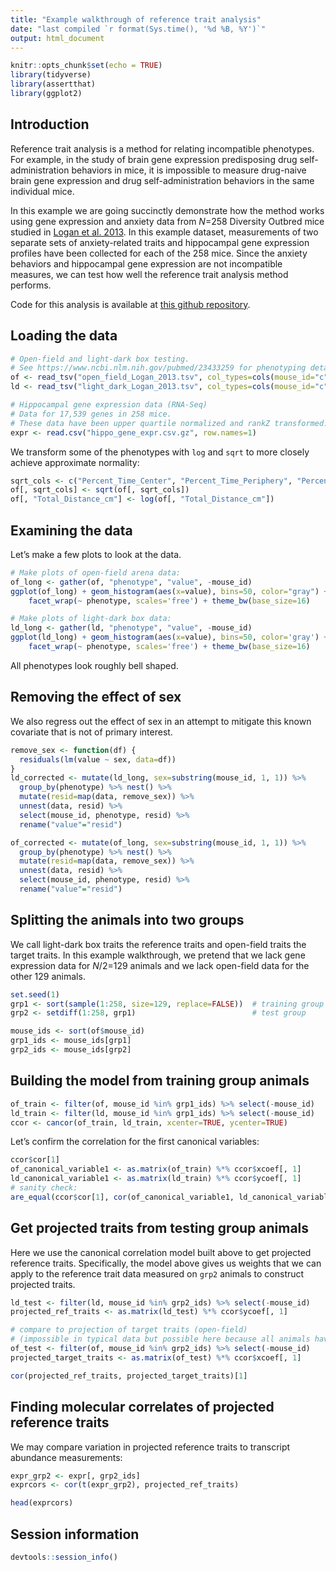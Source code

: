 ```yaml
---
title: "Example walkthrough of reference trait analysis"
date: "last compiled `r format(Sys.time(), '%d %B, %Y')`"
output: html_document
---
```


```r
knitr::opts_chunk$set(echo = TRUE)
library(tidyverse)
library(assertthat)
library(ggplot2)
```


## Introduction

Reference trait analysis is a method for relating incompatible phenotypes.
For example, in the study of brain gene expression predisposing drug
self-administration behaviors in mice, it is impossible to measure
drug-naive brain gene expression and drug self-administration behaviors
in the same individual mice. 

In this example we are going succinctly demonstrate how the method works using 
gene expression and anxiety data from _N_=258 Diversity Outbred mice
studied in [Logan et al. 2013](https://www.ncbi.nlm.nih.gov/pubmed/23433259).
In this example dataset, measurements of two separate sets of anxiety-related
traits and hippocampal gene expression profiles have been collected
for each of the 258 mice. Since the anxiety behaviors and 
hippocampal gene expression are not incompatible measures, we can test how 
well the reference trait analysis method performs.

Code for this analysis is available at
[this github repository](https://github.com/daskelly/reference_traits).


## Loading the data

```r
# Open-field and light-dark box testing. 
# See https://www.ncbi.nlm.nih.gov/pubmed/23433259 for phenotyping details
of <- read_tsv("open_field_Logan_2013.tsv", col_types=cols(mouse_id="c", .default='d'))
ld <- read_tsv("light_dark_Logan_2013.tsv", col_types=cols(mouse_id="c", .default='d'))

# Hippocampal gene expression data (RNA-Seq)
# Data for 17,539 genes in 258 mice.
# These data have been upper quartile normalized and rankZ transformed.
expr <- read.csv("hippo_gene_expr.csv.gz", row.names=1)
```

We transform some of the phenotypes with `log` and `sqrt` to 
more closely achieve approximate normality:

```r
sqrt_cols <- c("Percent_Time_Center", "Percent_Time_Periphery", "PercentTime_Mobile")
of[, sqrt_cols] <- sqrt(of[, sqrt_cols])
of[, "Total_Distance_cm"] <- log(of[, "Total_Distance_cm"])
```


## Examining the data

Let's make a few plots to look at the data.

```r
# Make plots of open-field arena data:
of_long <- gather(of, "phenotype", "value", -mouse_id)
ggplot(of_long) + geom_histogram(aes(x=value), bins=50, color="gray") +
    facet_wrap(~ phenotype, scales='free') + theme_bw(base_size=16)

# Make plots of light-dark box data:
ld_long <- gather(ld, "phenotype", "value", -mouse_id)
ggplot(ld_long) + geom_histogram(aes(x=value), bins=50, color='gray') +
    facet_wrap(~ phenotype, scales='free') + theme_bw(base_size=16)
```
All phenotypes look roughly bell shaped.


## Removing the effect of sex

We also regress out the effect of sex in an attempt to
mitigate this known covariate that is not of primary interest.

```r
remove_sex <- function(df) {
  residuals(lm(value ~ sex, data=df))
}
ld_corrected <- mutate(ld_long, sex=substring(mouse_id, 1, 1)) %>%
  group_by(phenotype) %>% nest() %>% 
  mutate(resid=map(data, remove_sex)) %>% 
  unnest(data, resid) %>% 
  select(mouse_id, phenotype, resid) %>%
  rename("value"="resid")

of_corrected <- mutate(of_long, sex=substring(mouse_id, 1, 1)) %>%
  group_by(phenotype) %>% nest() %>% 
  mutate(resid=map(data, remove_sex)) %>% 
  unnest(data, resid) %>% 
  select(mouse_id, phenotype, resid) %>%
  rename("value"="resid")
```


## Splitting the animals into two groups

We call light-dark box traits the reference traits
and open-field traits the target traits.
In this example walkthrough, we pretend that we lack gene 
expression data for _N_/2=129
animals and we lack open-field data for the other 129 animals.

```r
set.seed(1)
grp1 <- sort(sample(1:258, size=129, replace=FALSE))  # training group
grp2 <- setdiff(1:258, grp1)                          # test group

mouse_ids <- sort(of$mouse_id)
grp1_ids <- mouse_ids[grp1]
grp2_ids <- mouse_ids[grp2]
```


## Building the model from training group animals

```r
of_train <- filter(of, mouse_id %in% grp1_ids) %>% select(-mouse_id)
ld_train <- filter(ld, mouse_id %in% grp1_ids) %>% select(-mouse_id)
ccor <- cancor(of_train, ld_train, xcenter=TRUE, ycenter=TRUE)
```

Let's confirm the correlation for the first canonical variables:

```r
ccor$cor[1]
of_canonical_variable1 <- as.matrix(of_train) %*% ccor$xcoef[, 1]
ld_canonical_variable1 <- as.matrix(ld_train) %*% ccor$ycoef[, 1]
# sanity check:
are_equal(ccor$cor[1], cor(of_canonical_variable1, ld_canonical_variable1)[1])
```


## Get projected traits from testing group animals

Here we use the canonical correlation model built above to get
projected reference traits. Specifically, the model above gives us weights
that we can apply to the reference trait data measured on 
`grp2` animals to construct projected traits.

```r
ld_test <- filter(ld, mouse_id %in% grp2_ids) %>% select(-mouse_id)
projected_ref_traits <- as.matrix(ld_test) %*% ccor$ycoef[, 1]

# compare to projection of target traits (open-field)
# (impossible in typical data but possible here because all animals have all data)
of_test <- filter(of, mouse_id %in% grp2_ids) %>% select(-mouse_id)
projected_target_traits <- as.matrix(of_test) %*% ccor$xcoef[, 1]

cor(projected_ref_traits, projected_target_traits)[1]
```


## Finding molecular correlates of projected reference traits

We may compare variation in projected reference traits to
transcript abundance measurements:

```r
expr_grp2 <- expr[, grp2_ids]
exprcors <- cor(t(expr_grp2), projected_ref_traits)

head(exprcors)
```


## Session information

```r
devtools::session_info()
```


